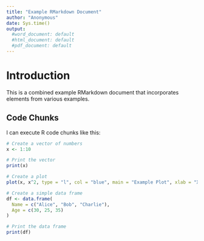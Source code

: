 ```yaml
---
title: "Example RMarkdown Document"
author: "Anonymous"
date: Sys.time()
output:
  #word_document: default
  #html_document: default
  #pdf_document: default
---
```


# Introduction

This is a combined example RMarkdown document that incorporates elements from various examples.

## Code Chunks

I can execute R code chunks like this:

```r
# Create a vector of numbers
x <- 1:10

# Print the vector
print(x)
```

```r
# Create a plot
plot(x, x^2, type = "l", col = "blue", main = "Example Plot", xlab = "X", ylab = "X^2")
```

```r
# Create a simple data frame
df <- data.frame(
  Name = c("Alice", "Bob", "Charlie"),
  Age = c(30, 25, 35)
)

# Print the data frame
print(df)
```
